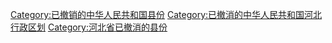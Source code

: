 [[Category:已撤销的中华人民共和国县份|Category:已撤销的中华人民共和国县份]]
[[Category:已撤消的中华人民共和国河北行政区划|Category:已撤消的中华人民共和国河北行政区划]]
[[Category:河北省已撤消的县份|Category:河北省已撤消的县份]]